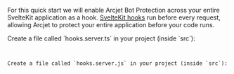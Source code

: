 
<SelectableContent client:idle syncKey="language" frameworkSwitcher>

For this quick start we will enable Arcjet Bot Protection across your entire
SvelteKit application as a hook. [SvelteKit
hooks](https://kit.svelte.dev/docs/hooks) run before every request, allowing
Arcjet to protect your entire application before your code runs.

  <Fragment slot="TS">
Create a file called `hooks.server.ts` in your project (inside `src`):

<Code code={Step3TS} lang="ts" title="/src/hooks.server.ts" />

  </Fragment>
  <Fragment slot="JS">
Create a file called `hooks.server.js` in your project (inside `src`):

<Code code={Step3JS} lang="js" title="/src/hooks.server.js" />

  </Fragment>
</SelectableContent>
